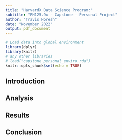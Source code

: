 ```yaml
---
title: "HarvardX Data Science Program:"
subtitle: "PH125.9x - Capstone - Personal Project"
author: "Travis Horesh"
date: "November 2022"
output: pdf_document
---
```


```r
# Load data into global environment 
library(dplyr)
library(knitr)
# any other libraries
# load("capstone_personal_enviro.rda")
knitr::opts_chunk$set(echo = TRUE)
```

## Introduction

## Analysis 

\newpage
  
## Results 

\newpage

## Conclusion   